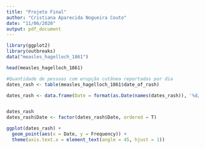 ```yaml
---
title: "Projeto Final"
author: "Cristiana Aparecida Nogueira Couto"
date: "11/06/2020"
output: pdf_document
---
```


```r
library(ggplot2)
library(outbreaks)
data("measles_hagelloch_1861")

head(measles_hagelloch_1861)

#Quantidade de pessoas com erupção cutânea reportadas por dia
dates_rash <- table(measles_hagelloch_1861$date_of_rash)

dates_rash <- data.frame(Date = format(as.Date(names(dates_rash)), '%d/%m/%Y'), Frequency = as.vector(dates_rash))


dates_rash
dates_rash$Date <- factor(dates_rash$Date, ordered = T)

ggplot(dates_rash) +
  geom_point(aes(x = Date, y = Frequency)) +
  theme(axis.text.x = element_text(angle = 45, hjust = 1))

```

